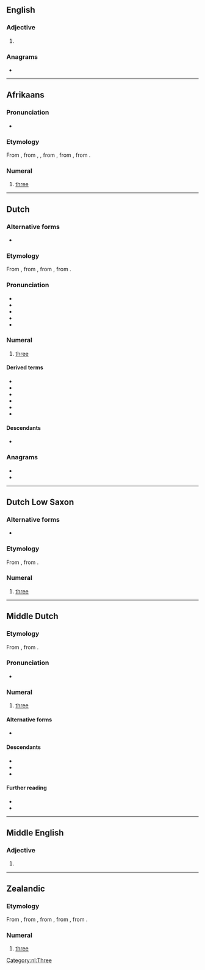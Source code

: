 ==English==

===Adjective===
{{head|en|adjective}}

# {{archaic spelling of|en|dry}}

===Anagrams===
* {{anagrams|en|a=deir|Dier|IDer|Reid|dier|dire|ired|ride}}

----

==Afrikaans==
{{cardinalbox|af|2|3|4|twee|vier|ord=derde}}

===Pronunciation===
* {{audio|af|LL-Q14196 (afr)-Oesjaar-drie.wav|Audio (AF)}}

===Etymology===
From {{inh|af|nl|drie}}, from {{inh|af|dum|dri}}, {{m|dum|drie}}, from {{inh|af|odt|*thrie}}, from {{inh|af|gem-pro|*þrīz}}, from {{inh|af|ine-pro|*tréyes}}.

===Numeral===
{{head|af|numeral}}

# {{cln|af|cardinal numbers}} [[three]]

----

==Dutch==

===Alternative forms===
* {{l|nl|drij}} {{qualifier|rare, in dialectal Belgian Dutch}}

===Etymology===
From {{inh|nl|dum|drie}}, from {{inh|nl|odt|*thrie}}, from {{inh|nl|gem-pro|*þrīz}}, from {{inh|nl|ine-pro|*tréyes}}.

===Pronunciation===
* {{IPA|nl|/dri/}}
* {{audio|nl|Nl-drie (Belgium).ogg|audio (Belgium)}}
* {{audio|nl|Nl-drie.ogg|audio (Netherlands)}}
* {{hyphenation|nl|drie}}
* {{rhymes|nl|i}}

===Numeral===
{{number box|nl|3}}
{{head|nl|numeral}}

# {{cln|nl|cardinal numbers}} [[three]]

====Derived terms====
* {{l|nl|driedekker}}
* {{l|nl|driehoek}}
* {{l|nl|driekwart}}
* {{l|nl|drieling}}
* {{l|nl|drievoudig}}
* {{l|nl|driewieler}}

====Descendants====
* {{desc|af|drie}}

===Anagrams===
* {{l|nl|dier}}
* {{l|nl|ried}}

[[Category:nl:Three]]

----

==Dutch Low Saxon==

===Alternative forms===
* {{l|nds-nl|drij}}

===Etymology===
From {{inh|nds-nl|gml|drî}}, {{m|gml|drê}} from {{inh|nds-nl|osx|thrie}}.

===Numeral===
{{head|nds-nl|numeral}}

# {{cln|nds-nl|cardinal numbers}} [[three]]

----

==Middle Dutch==

===Etymology===
From {{inh|dum|odt|thrīe}}, from {{inh|dum|gem-pro|*þrīz}}.

===Pronunciation===
* {{IPA|dum|/driə/}}

===Numeral===
{{head|dum|numeral}}

# {{cln|dum|cardinal numbers}} [[three]]

====Alternative forms====
* {{l|dum|dri}}

====Descendants====
* {{desc|nl|drie}}
* {{desc|li|drèè}}
* {{desc|zea|drie}}

====Further reading====
* {{R:VMNW|ID1831}}
* {{R:MNW|07660}}

----

==Middle English==

===Adjective===
{{enm-adj|drie|*drier|*driest}}

# {{alt form|enm|drye}}

----

==Zealandic==

===Etymology===
From {{inh|zea|dum|drie}}, from {{inh|zea|odt|*thrie}}, from {{inh|zea|gmw-pro|*þrīʀ}}, from {{inh|zea|gem-pro|*þrīz}}, from {{inh|zea|ine-pro|*tréyes}}.

===Numeral===
{{head|zea|numeral}}

# {{cln|zea|cardinal numbers}} [[three]]